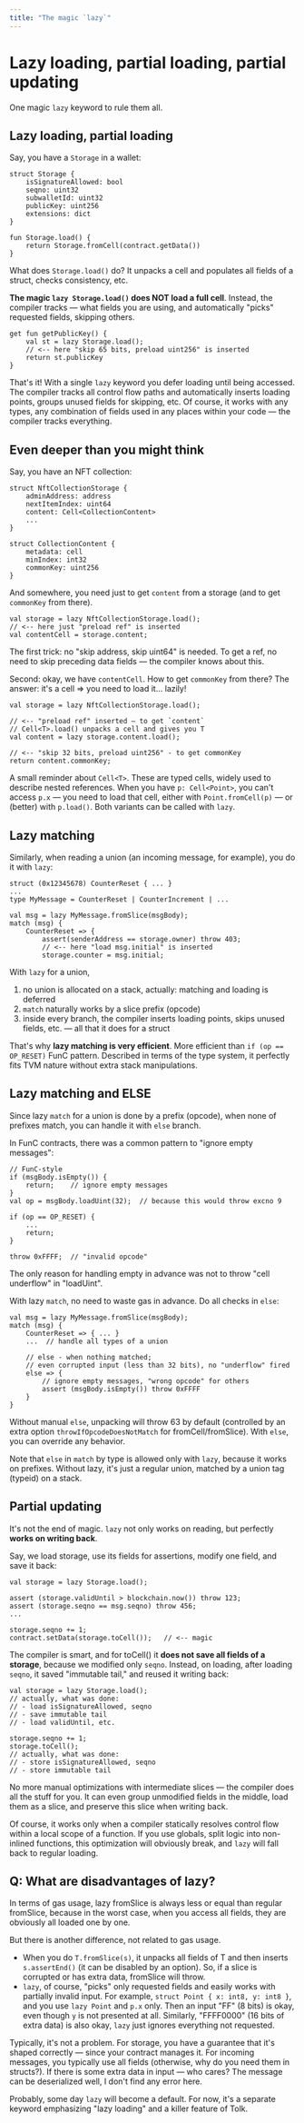```yaml
---
title: "The magic `lazy`"
---
```



# Lazy loading, partial loading, partial updating

One magic `lazy` keyword to rule them all.

## Lazy loading, partial loading

Say, you have a `Storage` in a wallet:

```tolk
struct Storage {
    isSignatureAllowed: bool
    seqno: uint32
    subwalletId: uint32
    publicKey: uint256
    extensions: dict
}

fun Storage.load() {
    return Storage.fromCell(contract.getData())
}
```

What does `Storage.load()` do? It unpacks a cell and populates all fields of a struct, checks consistency, etc.

**The magic `lazy Storage.load()` does NOT load a full cell**. Instead, the compiler tracks — what fields you are using, and automatically "picks" requested fields, skipping others.

```tolk
get fun getPublicKey() {
    val st = lazy Storage.load();
    // <-- here "skip 65 bits, preload uint256" is inserted
    return st.publicKey
}
```

That's it! With a single `lazy` keyword you defer loading until being accessed.
The compiler tracks all control flow paths and automatically inserts loading points, groups unused fields for skipping, etc.
Of course, it works with any types, any combination of fields used in any places within your code — the compiler tracks everything.

## Even deeper than you might think

Say, you have an NFT collection:

```tolk
struct NftCollectionStorage {
    adminAddress: address
    nextItemIndex: uint64
    content: Cell<CollectionContent>
    ...
}

struct CollectionContent {
    metadata: cell
    minIndex: int32
    commonKey: uint256
}
```

And somewhere, you need just to get `content` from a storage (and to get `commonKey` from there).

```tolk
val storage = lazy NftCollectionStorage.load();
// <-- here just "preload ref" is inserted
val contentCell = storage.content;
```

The first trick: no "skip address, skip uint64" is needed. To get a ref, no need to skip preceding data fields — the compiler knows about this.

Second: okay, we have `contentCell`. How to get `commonKey` from there? The answer: it's a cell => you need to load it... lazily!

```tolk
val storage = lazy NftCollectionStorage.load();

// <-- "preload ref" inserted — to get `content`
// Cell<T>.load() unpacks a cell and gives you T
val content = lazy storage.content.load();

// <-- "skip 32 bits, preload uint256" - to get commonKey
return content.commonKey;
```

A small reminder about `Cell<T>`. These are typed cells, widely used to describe nested references.
When you have `p: Cell<Point>`, you can't access `p.x` — you need to load that cell, either with `Point.fromCell(p)` — or (better) with `p.load()`.
Both variants can be called with `lazy`.

## Lazy matching

Similarly, when reading a union (an incoming message, for example), you do it with `lazy`:

```tolk
struct (0x12345678) CounterReset { ... }
...
type MyMessage = CounterReset | CounterIncrement | ...

val msg = lazy MyMessage.fromSlice(msgBody);    
match (msg) {
    CounterReset => {
        assert(senderAddress == storage.owner) throw 403;
        // <-- here "load msg.initial" is inserted
        storage.counter = msg.initial;
```

With `lazy` for a union,

1. no union is allocated on a stack, actually: matching and loading is deferred
2. `match` naturally works by a slice prefix (opcode)
3. inside every branch, the compiler inserts loading points, skips unused fields, etc. — all that it does for a struct

That's why **lazy matching is very efficient**. More efficient than `if (op == OP_RESET)` FunC pattern.
Described in terms of the type system, it perfectly fits TVM nature without extra stack manipulations.

## Lazy matching and ELSE

Since lazy `match` for a union is done by a prefix (opcode), when none of prefixes match, you can handle it with `else` branch.

In FunC contracts, there was a common pattern to "ignore empty messages":

```tolk
// FunC-style
if (msgBody.isEmpty()) {
    return;    // ignore empty messages
}
val op = msgBody.loadUint(32);  // because this would throw excno 9

if (op == OP_RESET) { 
    ...
    return; 
}

throw 0xFFFF;  // "invalid opcode"
```

The only reason for handling empty in advance was not to throw "cell underflow" in "loadUint".

With lazy `match`, no need to waste gas in advance. Do all checks in `else`:

```tolk
val msg = lazy MyMessage.fromSlice(msgBody);    
match (msg) {
    CounterReset => { ... }
    ...  // handle all types of a union

    // else - when nothing matched;
    // even corrupted input (less than 32 bits), no "underflow" fired
    else => {
        // ignore empty messages, "wrong opcode" for others
        assert (msgBody.isEmpty()) throw 0xFFFF
    }
}
```

Without manual `else`, unpacking will throw 63 by default (controlled by an extra option `throwIfOpcodeDoesNotMatch` for fromCell/fromSlice).
With `else`, you can override any behavior.

Note that `else` in `match` by type is allowed only with `lazy`, because it works on prefixes.
Without lazy, it's just a regular union, matched by a union tag (typeid) on a stack.

## Partial updating

It's not the end of magic. `lazy` not only works on reading, but perfectly **works on writing back**.

Say, we load storage, use its fields for assertions, modify one field, and save it back:

```tolk
val storage = lazy Storage.load();

assert (storage.validUntil > blockchain.now()) throw 123;
assert (storage.seqno == msg.seqno) throw 456;
...

storage.seqno += 1;
contract.setData(storage.toCell());   // <-- magic
```

The compiler is smart, and for toCell() it **does not save all fields of a storage**, because we modified only `seqno`.
Instead, on loading, after loading `seqno`, it saved "immutable tail," and reused it writing back:

```tolk
val storage = lazy Storage.load();
// actually, what was done:
// - load isSignatureAllowed, seqno
// - save immutable tail
// - load validUntil, etc.

storage.seqno += 1;
storage.toCell();
// actually, what was done:
// - store isSignatureAllowed, seqno
// - store immutable tail
```

No more manual optimizations with intermediate slices — the compiler does all the stuff for you.
It can even group unmodified fields in the middle, load them as a slice, and preserve this slice when writing back.

Of course, it works only when a compiler statically resolves control flow within a local scope of a function.
If you use globals, split logic into non-inlined functions, this optimization will obviously break, and `lazy` will fall back to regular loading.

## Q: What are disadvantages of lazy?

In terms of gas usage, lazy fromSlice is always less or equal than regular fromSlice, because in the worst case, when you access all fields, they are obviously all loaded one by one.

But there is another difference, not related to gas usage.

- When you do `T.fromSlice(s)`, it unpacks all fields of T and then inserts `s.assertEnd()` (it can be disabled by an option). So, if a slice is corrupted or has extra data, fromSlice will throw.
- `lazy`, of course, "picks" only requested fields and easily works with partially invalid input. For example, `struct Point { x: int8, y: int8 }`, and you use `lazy Point` and `p.x` only. Then an input "FF" (8 bits) is okay, even though `y` is not presented at all. Similarly, "FFFF0000" (16 bits of extra data) is also okay, `lazy` just ignores everything not requested.

Typically, it's not a problem. For storage, you have a guarantee that it's shaped correctly — since your contract manages it. For incoming messages, you typically use all fields (otherwise, why do you need them in structs?). If there is some extra data in input — who cares? The message can be deserialized well, I don't find any error here.

Probably, some day `lazy` will become a default. For now, it's a separate keyword emphasizing "lazy loading" and a killer feature of Tolk.

<Feedback />
